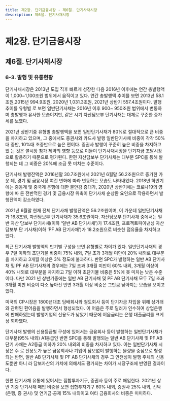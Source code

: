 ```yaml
---
title: 제2장. 단기금융시장 - 제6절. 단기사채시장
description: 제6절. 단기사채시장
---
```


# 제2장. 단기금융시장

## 제6절. 단기사채시장

### 6-3. 발행 및 유통현황

단기사채시장은 2013년 도입 직후 빠르게 성장한 다음 2016년 이후에는 연간 총발행액
이 1,000\~1,100조원 범위에서 움직이고 있다. 연간 총발행액 추이를 보면 2013년 58.1조원,2015년 994.9조원, 2020년 1,031.3조원, 2021년 상반기 557.4조원이다. 발행추이를 유형별
로 보면 일반단기사채는 2016년 이후 900\~ 950조원 범위에서 변동하며 총발행과 유사한
모습이지만, 같은 시기 자산담보부 단기사채는 대체로 꾸준한 증가세를 보였다.

2021년 상반기중 유형별 총발행액을 보면 일반단기사채가 80%로 절대적으로 큰 비중
을 차지하고 있으며, 그 중에서도 증권사와 카드사 발행 일반단기사채 비중이 각각 50%
대 중반, 10%대 초중반으로 높은 편이다. 증권사 발행이 꾸준히 높은 비중을 차지하고 있
는 것은 콜시장 참가 제약의 영향 등으로 이들이 단기사채시장을 단기자금 조달시장으로
활용하기 때문으로 평가된다. 한편 자산담보부 단기사채는 대부분 SPC를 통해 발행되는
데 그 비중은 20%에 조금 못 미치는 수준이다.

<GCenterImg src ="/fm/t2-28.png" caption="표2-28. 단기사채 총발행 규모"/>

단기사채 발행잔액은 2016년말 30.7조원에서 2021년 6월말 56.2조원으로 증가한 가운
데, 경기 및 금융시장 여건 변화에 따라 변동하는 모습도 나타내었다. 2018년 하반기에는
중동계 및 중국계 은행에 대한 불안감 증대가, 2020년 상반기에는 코로나19의 영향에 따
른 전반적인 경기 및 금융시장 위축이 단기사채 순상환 요인으로 작용하면서 발행잔액이
감소하였다.

2021년 6월말 현재 전체 단기사채 발행잔액은 56.2조원이며, 이 가운데 일반단기사채가
16.8조원, 자산담보부 단기사채가 35.6조원이다. 자산담보부 단기사채 중에서는 일반 자산
담보부 단기사채(이하 ‘일반 AB 단기사채’)가 17.4조원, 프로젝트파이낸싱 자산담보부 단
기사채(이하 ‘PF AB 단기사채’)가 18.2조원으로 비슷한 점유율을 차지하고 있다.

<GCenterImg src ="/fm/2-34.png" caption="그림2-34. 단기사채 발행잔액"/>

최근 단기사채 발행액의 만기별 구성을 보면 유형별로 차이가 있다. 일반단기사채의 경
우 7일 이하의 초단기물 비중이 75% 내외, 7일 초과 3개월 미만이 20% 내외로 대부분을
차지하고 3개월 이상은 3% 정도에 불과하다. 반면 SPC가 발행하는 일반 AB 단기사채 및
PF AB 단기사채의 경우에는 7일 초과 3개월 미만이 60% 내외, 3개월 이상이 40% 내외로
대부분을 차지하고 7일 이하 초단기물 비중은 5%에 못 미치는 낮은 수준이다. 다만 2021
년 상반기중에는 일반 AB 단기사채 및 PF AB 단기사채 모두 7일 초과 3개월 미만 비중이 다소 높아진 반면 3개월 이상 비중은 그만큼 낮아지는 모습을 보이고 있다.

미국의 CP시장은 1800년대초 담배회사와 철도회사 등이 단기자금 차입을 위해 상거래
와 관련된 환어음을 발행하면서 형성되었다. 이 어음은 주로 딜러가 인수하여 상업은행에
판매하였는데 발행기업의 신용도가 낮았기 때문에 어음금리는 은행 대출금리를 크게 상
회하였다.

<GCenterImg src ="/fm/2-35.png" caption="그림2-35. 만기별 단기사채 발행 비중"/>

단기사채 발행의 신용등급별 구성에 있어서는 금융회사 등이 발행하는 일반단기사채가
대부분(95% 내외) A1등급인 반면 SPC를 통해 발행되는 일반 AB 단기사채 및 PF AB 단기
사채는 A2등급 이하가 20% 내외의 비중을 차지하고 있다. 이는 일반단기사채 시장은 주
로 신용도가 높은 금융회사나 기업이 담보없이 발행하는 물량을 중심으로 형성되는 반면,
일반 AB 단기사채 및 PF AB 단기사채의 경우 그 안전성이 발행 주체의 신용도뿐만 아니
라 담보자산의 가치에 의해서도 평가되는 차이가 시장구조에 반영된 결과이다.


<GCenterImg src ="/fm/2-36.png" caption="그림2-36. 신용등급별 단기사채 발행 비중"/>

한편 단기사채 유통에 있어서는 집합투자기구, 증권사 등이 주로 매입한다. 2021년 상반
기중 단기사채 매입 비중을 보면 집합투자기구 60% 내외, 증권사 25% 내외, 신탁(은행, 증
권사) 및 연기금·공제 15% 내외이고 여타 금융회사의 비중은 미미하다.


<GCenterImg src ="/fm/t2-29.png" caption="표2-29. 단기사채 매수주체별 비중"/>
